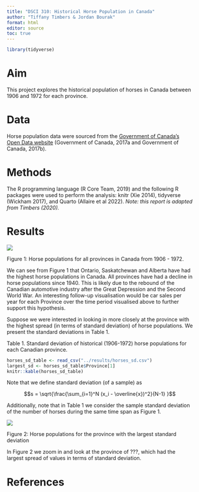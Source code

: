 ```yaml
---
title: "DSCI 310: Historical Horse Population in Canada"
author: "Tiffany Timbers & Jordan Bourak"
format: html
editor: source
toc: true
---
```


```r
library(tidyverse)
```

# Aim

This project explores the historical population of horses in Canada 
between 1906 and 1972 for each province.

# Data

Horse population data were sourced from the 
[Government of Canada's Open Data website](http://open.canada.ca/en/open-data) 
(Government of Canada, 2017a and Government of Canada, 2017b).

# Methods

The R programming language (R Core Team, 2019) 
and the following R packages were used to perform the analysis: 
knitr (Xie 2014), tidyverse (Wickham 2017), and Quarto (Allaire et al 2022). 
*Note: this report is adapted from Timbers (2020).*

# Results

![](../results/horse_pops_plot.png)

Figure 1: Horse populations for all provinces in Canada from 1906 - 1972.

We can see from Figure 1 that Ontario, Saskatchewan and Alberta 
have had the highest horse populations in Canada. 
All provinces have had a decline in horse populations since 1940. 
This is likely due to the rebound of the Canadian automotive industry 
after the Great Depression and the Second World War. 
An interesting follow-up visualisation would be car sales per year 
for each Province over the time period visualised above 
to further support this hypothesis.

Suppose we were interested in looking in more closely at the province 
with the highest spread (in terms of standard deviation) of horse populations. 
We present the standard deviations in Table 1.

Table 1. Standard deviation of historical (1906-1972) horse populations for each Canadian province.

```r
horses_sd_table <- read_csv("../results/horses_sd.csv")
largest_sd <- horses_sd_table$Province[1]
knitr::kable(horses_sd_table)
```

Note that we define standard deviation (of a sample) as

$$s = \sqrt{\frac{\sum_{i=1}^N (x_i - \overline{x})^2}{N-1} }$$

Additionally, note that in Table 1 we consider the sample standard deviation of the number of horses during the same time span as Figure 1.

![](../results/horse_pop_plot_largest_sd.png)

Figure 2: Horse populations for the province with the largest standard deviation

In Figure 2 we zoom in and look at the province of ???, which had the largest spread of values in terms of standard deviation.

# References